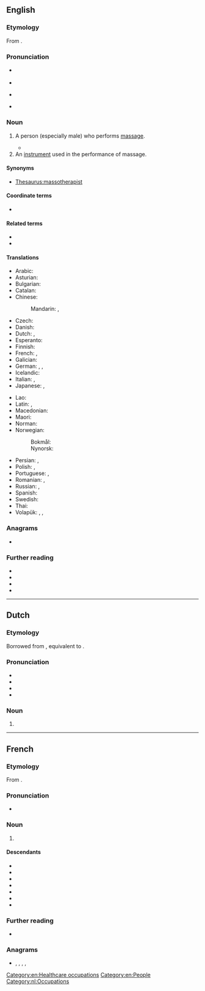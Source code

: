 {{also|Masseur}}
==English==

===Etymology===
From {{bor|en|fr|masseur}}.

===Pronunciation===
* {{a|UK}} {{IPA|en|/məˈsɜː/}}
* {{audio|en|LL-Q1860 (eng)-Vealhurl-masseur.wav|Audio (UK)}}
* {{a|US}} {{IPA|en|/məˈsuːɹ/|/məˈsɚ/}}
* {{rhymes|en|ɜː|uːɹ|ə(ɹ)|s=2|q1=UK|q2=US|q3=US}}

===Noun===
{{head|en|noun|plural|masseurs|feminine|masseuse}}

# {{lb|en|massage}} A person (especially male) who performs [[massage]].
#* {{quote-book|en|year=1978|author=Ted Bistroff|title=Massage Parlor Stud|passage=You each get a regular massage by a naked '''masseur'''.}}
# An [[instrument]] used in the performance of massage. <!--Webster 1913 supplement-->

====Synonyms====
* [[Thesaurus:massotherapist]]

====Coordinate terms====
* {{l|en|masseuse}}

====Related terms====
* {{l|en|massage}}
* {{l|en|masseuse}}

====Translations====
{{trans-top|a person who performs massage}}
* Arabic: {{t|ar|مُدَلِّك|m}}
* Asturian: {{t|ast|masaxista|m|f}}
* Bulgarian: {{t+|bg|масажи́ст|m}}
* Catalan: {{t|ca|massatgista|m|f}}
* Chinese:
*: Mandarin: {{t+|cmn|按摩師|sc=Hani}}, {{t+|cmn|按摩师|tr=ànmóshī|sc=Hani}}
* Czech: {{t+|cs|masér|m}}
* Danish: {{t+|da|massør|c}}
* Dutch: {{t+|nl|masseur|m}}, {{t+|nl|masseuse|f}}
* Esperanto: {{t|eo|masaĝisto}}
* Finnish: {{t+|fi|hieroja}}
* French: {{t+|fr|masseur|m}}, {{t+|fr|masseuse|f}}
* Galician: {{t|gl|masaxista|m|f}}
* German: {{t+|de|Masseur|m}}, {{t+|de|Masseurin|f}}, {{t+|de|Masseuse|f}} {{qualifier|dated feminine form or sexual connotation}}
* Icelandic: {{t|is|nuddari|m}}
* Italian: {{t+|it|massaggiatore|m}}, {{t|it|massaggiatrice|f}}
* Japanese: {{t|ja|マッサージ師|tr=massāji-shi|sc=Jpan}}, {{t+|ja|按摩|tr=あんま, anma|sc=Jpan}}
{{trans-mid}}
* Lao: {{t|lo|ຫມໍນວດ}}
* Latin: {{t|la|trāctātor|m}}, {{t|la|unctor|m}}
* Macedonian: {{t|mk|масер|m}}
* Maori: {{t|mi|kaikōmuru}}
* Norman: {{t|nrf|masseux|m}}
* Norwegian:
*: Bokmål: {{t|nb|massør|m}}
*: Nynorsk: {{t|nn|massør|m}}
* Persian: {{t+|fa|ماساژور|tr=mâsâžor|sc=fa-Arab}}, {{t+|fa|ماسور|tr=mâsor|sc=fa-Arab}} {{qualifier|male or female, rare}}
* Polish: {{t+|pl|masażysta|m}}, {{t+|pl|masażystka|f}}
* Portuguese: {{t+|pt|massagista|m|f}}, {{t|pt|massageador|m}}
* Romanian: {{t+|ro|maseur|m}}, {{t|ro|maseuză|f}}
* Russian: {{t+|ru|массажи́ст|m}}, {{t+|ru|массажи́стка|f}}
* Spanish: {{t+|es|masajista|m|f}}
* Swedish: {{t+|sv|massör|c}}
* Thai: {{t|th|หมอนวด}}
* Volapük: {{t|vo|masetan|m|f}}, {{t|vo|himasetan|m}}, {{t|vo|jimasetan|f}}
{{trans-bottom}}

===Anagrams===
* {{anagrams|en|a=aemrssu|Erasmus|Mausers|Semraus|amusers|assumer}}

===Further reading===
* {{R:Collins}}
* {{R:Lexico}}
* {{R:Merriam-Webster}}
* {{R:Cambridge}}

[[Category:en:Healthcare occupations]]
[[Category:en:People]]

----

==Dutch==

===Etymology===
Borrowed from {{bor|nl|fr|masseur}}, equivalent to {{af|nl|masseren|-eur}}.

===Pronunciation===
* {{IPA|nl|/mɑˈsøːr/}}
* {{audio|nl|Nl-masseur.ogg|Audio}}
* {{hyphenation|nl|mas|seur}}
* {{rhymes|nl|øːr}}

===Noun===
{{nl-noun|m|-s|masseurtje|f=masseuse}}

# {{l|en|masseur}}

[[Category:nl:Occupations]]

----

==French==

===Etymology===
From {{suffix|fr|masser|eur}}.

===Pronunciation===
* {{fr-IPA}}

===Noun===
{{fr-noun|m|f=masseuse}}

# {{lb|fr|massage}} {{l|en|masseur}}

====Descendants====
* {{desc|en|masseur|bor=1}}
* {{desc|cs|masér|bor=1}}
* {{desc|da|massør|bor=1}}
* {{desc|de|Masseur|bor=1}}
* {{desc|nl|masseur|bor=1}}
* {{desc|tr|masör|bor=1}}
* {{desc|ro|masor|bor=1}}

===Further reading===
* {{R:TLFi}}

===Anagrams===
* {{l|fr|assumer}}, {{l|fr|mesuras}}, {{l|fr|murasse}}, {{l|fr|museras}}, {{l|fr|résumas}}